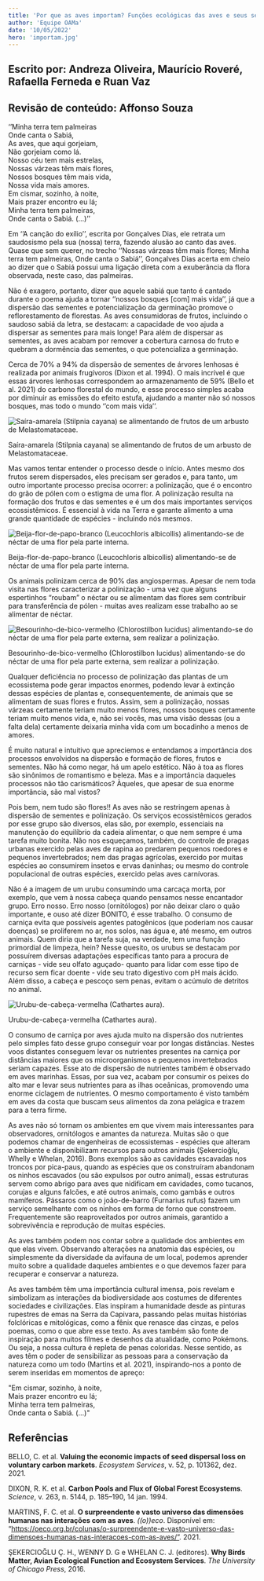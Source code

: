 ```yaml
---
title: 'Por que as aves importam? Funções ecológicas das aves e seus serviços ecossistêmicos'
author: 'Equipe OAMa'
date: '10/05/2022'
hero: 'importam.jpg'
---
```


<h2 class='text-md mb-0 pb-0 font-bold'>
  Escrito por: Andreza Oliveira, Maurício Roveré, Rafaella Ferneda e Ruan Vaz
</h2>
<h2 class='text-md mb-0 mb-8 pb-0 font-bold'>
  Revisão de conteúdo: Affonso Souza
</h2>

<div class="w-100 flex  italic">

‘’Minha terra tem palmeiras<br/>
Onde canta o Sabiá,<br/>
As aves, que aqui gorjeiam,<br/>
Não gorjeiam como lá.<br/>
Nosso céu tem mais estrelas,<br/>
Nossas várzeas têm mais flores,<br/>
Nossos bosques têm mais vida,<br/>
Nossa vida mais amores.<br/>
Em cismar, sozinho, à noite,<br/>
Mais prazer encontro eu lá;<br/>
Minha terra tem palmeiras,<br/>
Onde canta o Sabiá. (...)’’<br/>

</div>

Em ‘’A canção do exílio’’, escrita por Gonçalves Dias, ele retrata um saudosismo pela sua (nossa) terra, fazendo alusão ao canto das aves. Quase que sem querer, no trecho ‘’Nossas várzeas têm mais flores; Minha terra tem palmeiras, Onde canta o Sabiá’’, Gonçalves Dias acerta em cheio ao dizer que o Sabiá possui uma ligação direta com a exuberância da flora observada, neste caso, das palmeiras.

Não é exagero, portanto, dizer que aquele sabiá que tanto é cantado durante o poema ajuda a tornar ‘’nossos bosques [com] mais vida’’, já que a dispersão das sementes e potencialização da germinação promove o reflorestamento de florestas. As aves consumidoras de frutos, incluindo o saudoso sabiá da letra, se destacam: a capacidade de voo ajuda a dispersar as sementes para mais longe! Para além de dispersar as sementes, as aves acabam por remover a cobertura carnosa do fruto e quebram a dormência das sementes, o que potencializa a germinação.

Cerca de 70% a 94% da dispersão de sementes de árvores lenhosas é realizada por animais frugívoros (Dixon et al. 1994). O mais incrível é que essas árvores lenhosas correspondem ao armazenamento de 59% (Bello et al. 2021) do carbono florestal do mundo, e esse processo simples acaba por diminuir as emissões do efeito estufa, ajudando a manter não só nossos bosques, mas todo o mundo ‘’com mais vida’’.

<div class='my-8 flex flex-col items-center justify-center'>
  <Image
    src='/importam/foto1.jpg'
    alt='Saíra-amarela (Stilpnia cayana) se alimentando de frutos de um arbusto de Melastomataceae.'
  ></Image>
  <p class='px-8 font-light italic'>
    Saíra-amarela (<span class='non-italic'>Stilpnia cayana</span>) se
    alimentando de frutos de um arbusto de Melastomataceae.
  </p>
</div>

Mas vamos tentar entender o processo desde o início. Antes mesmo dos frutos serem dispersados, eles precisam ser gerados e, para tanto, um outro importante processo precisa ocorrer: a polinização, que é o encontro do grão de pólen com o estigma de uma flor. A polinização resulta na formação dos frutos e das sementes e é um dos mais importantes serviços ecossistêmicos. É essencial à vida na Terra e garante alimento a uma grande quantidade de espécies - incluindo nós mesmos.

<div class="flex justify-center items-center flex-col my-8">
  <Image
    src="importam/foto2.jpg"
    alt="Beija-flor-de-papo-branco (Leucochloris albicollis) alimentando-se de néctar de uma flor pela parte interna.
"
  >
  </Image>
  <p class="font-light px-8 italic">
Beija-flor-de-papo-branco (Leucochloris albicollis) alimentando-se de néctar de uma flor pela parte interna.

  </p>
</div>

Os animais polinizam cerca de 90% das angiospermas. Apesar de nem toda visita nas flores caracterizar a polinização - uma vez que alguns espertinhos “roubam” o néctar ou se alimentam das flores sem contribuir para transferência de pólen - muitas aves realizam esse trabalho ao se alimentar de néctar.

<div class='my-8 flex flex-col items-center justify-center'>
  <Image
    src='importam/foto3.jpg'
    alt=' Besourinho-de-bico-vermelho (Chlorostilbon lucidus) alimentando-se do néctar de uma flor pela parte externa, sem realizar a polinização.'
  ></Image>
  <p class='px-8 font-light italic'>
    Besourinho-de-bico-vermelho (Chlorostilbon lucidus) alimentando-se do néctar
    de uma flor pela parte externa, sem realizar a polinização.
  </p>
</div>

Qualquer deficiência no processo de polinização das plantas de um ecossistema pode gerar impactos enormes, podendo levar à extinção dessas espécies de plantas e, consequentemente, de animais que se alimentam de suas flores e frutos. Assim, sem a polinização, nossas várzeas certamente teriam muito menos flores, nossos bosques certamente teriam muito menos vida, e, não sei vocês, mas uma visão dessas (ou a falta dela) certamente deixaria minha vida com um bocadinho a menos de amores.

É muito natural e intuitivo que apreciemos e entendamos a importância dos processos envolvidos na dispersão e formação de flores, frutos e sementes. Não há como negar, há um apelo estético. Não à toa as flores são sinônimos de romantismo e beleza. Mas e a importância daqueles processos não tão carismáticos? Àqueles, que apesar de sua enorme importância, são mal vistos?

Pois bem, nem tudo são flores!! As aves não se restringem apenas à dispersão de sementes e polinização. Os serviços ecossistêmicos gerados por esse grupo são diversos, elas são, por exemplo, essenciais na manutenção do equilíbrio da cadeia alimentar, o que nem sempre é uma tarefa muito bonita. Não nos esqueçamos, também, do controle de pragas urbanas exercido pelas aves de rapina ao predarem pequenos roedores e pequenos invertebrados; nem das pragas agrícolas, exercido por muitas espécies ao consumirem insetos e ervas daninhas; ou mesmo do controle populacional de outras espécies, exercido pelas aves carnívoras.

Não é a imagem de um urubu consumindo uma carcaça morta, por exemplo, que vem à nossa cabeça quando pensamos nesse encantador grupo. Erro nosso. Erro nosso (ornitólogos) por não deixar claro o quão importante, e ouso até dizer BONITO, é esse trabalho. O consumo de carniça evita que possíveis agentes patogênicos (que poderiam nos causar doenças) se proliferem no ar, nos solos, nas água e, até mesmo, em outros animais. Quem diria que a tarefa suja, na verdade, tem uma função primordial de limpeza, hein? Nesse quesito, os urubus se destacam por possuírem diversas adaptações específicas tanto para a procura de carniças - vide seu olfato aguçado- quanto para lidar com esse tipo de recurso sem ficar doente - vide seu trato digestivo com pH mais ácido. Além disso, a cabeça e pescoço sem penas, evitam o acúmulo de detritos no animal.

<div class="flex justify-center items-center flex-col my-8">
  <Image
    src="importam/foto4.jpg"
    alt="Urubu-de-cabeça-vermelha (Cathartes aura).
"
  >
  </Image>
  <p class="font-light px-8 italic">
Urubu-de-cabeça-vermelha (Cathartes aura).

  </p>
</div>

O consumo de carniça por aves ajuda muito na dispersão dos nutrientes pelo simples fato desse grupo conseguir voar por longas distâncias. Nestes voos distantes conseguem levar os nutrientes presentes na carniça por distâncias maiores que os microorganismos e pequenos invertebrados seriam capazes. Esse ato de dispersão de nutrientes também é observado em aves marinhas. Essas, por sua vez, acabam por consumir os peixes do alto mar e levar seus nutrientes para as ilhas oceânicas, promovendo uma enorme ciclagem de nutrientes. O mesmo comportamento é visto também em aves da costa que buscam seus alimentos da zona pelágica e trazem para a terra firme.

As aves não só tornam os ambientes em que vivem mais interessantes para observadores, ornitólogos e amantes da natureza. Muitas são o que podemos chamar de engenheiras de ecossistemas - espécies que alteram o ambiente e disponibilizam recursos para outros animais (Şekercioğlu, Whelly e Whelan, 2016). Bons exemplos são as cavidades escavadas nos troncos por pica-paus, quando as espécies que os construíram abandonam os ninhos escavados (ou são expulsos por outro animal), essas estruturas servem como abrigo para aves que nidificam em cavidades, como tucanos, corujas e alguns falcões, e até outros animais, como gambás e outros mamíferos. Pássaros como o joão-de-barro (Furnarius rufus) fazem um serviço semelhante com os ninhos em forma de forno que constroem. Frequentemente são reaproveitados por outros animais, garantido a sobrevivência e reprodução de muitas espécies.

As aves também podem nos contar sobre a qualidade dos ambientes em que elas vivem. Observando alterações na anatomia das espécies, ou simplesmente da diversidade da avifauna de um local, podemos aprender muito sobre a qualidade daqueles ambientes e o que devemos fazer para recuperar e conservar a natureza.

As aves também têm uma importância cultural imensa, pois revelam e simbolizam as interações da biodiversidade aos costumes de diferentes sociedades e civilizações. Elas inspiram a humanidade desde as pinturas rupestres de emas na Serra da Capivara, passando pelas muitas histórias folclóricas e mitológicas, como a fênix que renasce das cinzas, e pelos poemas, como o que abre esse texto. As aves também são fonte de inspiração para muitos filmes e desenhos da atualidade, como Pokémons. Ou seja, a nossa cultura é repleta de penas coloridas. Nesse sentido, as aves têm o poder de sensibilizar as pessoas para a conservação da natureza como um todo (Martins et al. 2021), inspirando-nos a ponto de serem inseridas em momentos de apreço:

<p class='italic'>
  "Em cismar, sozinho, à noite,
  <br />
  <span class='font-bold'>Mais prazer encontro eu lá;</span>
  <br />
  Minha terra tem palmeiras,
  <br />
  Onde canta o Sabiá. (...)"
  <br />
</p>

<h2 class=' mb-4 mt-16 text-xl font-bold'> Referências </h2>

BELLO, C. et al. **Valuing the economic impacts of seed dispersal loss on voluntary carbon markets**. _Ecosystem Services_, v. 52, p. 101362, dez. 2021.

‌DIXON, R. K. et al. **Carbon Pools and Flux of Global Forest Ecosystems**. _Science_, v. 263, n. 5144, p. 185–190, 14 jan. 1994.

MARTINS, F. C. et al. **O surpreendente e vasto universo das dimensões humanas nas interações com as aves**. _((o))eco_. Disponível em: “https://oeco.org.br/colunas/o-surpreendente-e-vasto-universo-das-dimensoes-humanas-nas-interacoes-com-as-aves/”. 2021.

ŞEKERCIOĞLU Ç. H., WENNY D. G e WHELAN C. J. (editores). **Why Birds Matter, Avian Ecological Function and Ecosystem Services**. _The University of Chicago Press_, 2016.
